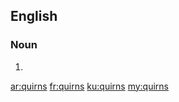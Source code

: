 ==English==

===Noun===
{{head|en|plural}}

# {{plural of|quirn|lang=en}}

[[ar:quirns]]
[[fr:quirns]]
[[ku:quirns]]
[[my:quirns]]